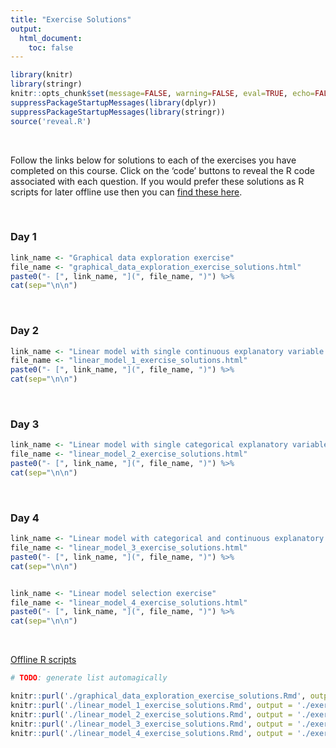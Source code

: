 ```yaml
---
title: "Exercise Solutions"
output: 
  html_document:
    toc: false
---
```


```r
library(knitr)
library(stringr)
knitr::opts_chunk$set(message=FALSE, warning=FALSE, eval=TRUE, echo=FALSE)
suppressPackageStartupMessages(library(dplyr))
suppressPackageStartupMessages(library(stringr))
source('reveal.R')
```

\  

Follow the links below for solutions to each of the exercises you have completed on this course. Click on the 'code' buttons to reveal the R code associated with each question. If you would prefer these solutions as R scripts for later offline use then you can [find these here](course_code.html).

\  

### Day 1

```r
link_name <- "Graphical data exploration exercise"
file_name <- "graphical_data_exploration_exercise_solutions.html"
paste0("- [", link_name, "](", file_name, ")") %>%
cat(sep="\n\n")
```

\  

### Day 2

```r
link_name <- "Linear model with single continuous explanatory variable exercise"
file_name <- "linear_model_1_exercise_solutions.html"
paste0("- [", link_name, "](", file_name, ")") %>%
cat(sep="\n\n")
```

\  

### Day 3

```r
link_name <- "Linear model with single categorical explanatory variable exercise"
file_name <- "linear_model_2_exercise_solutions.html"
paste0("- [", link_name, "](", file_name, ")") %>%
cat(sep="\n\n")
```

\  

### Day 4 

```r
link_name <- "Linear model with categorical and continuous explanatory variables exercise"
file_name <- "linear_model_3_exercise_solutions.html"
paste0("- [", link_name, "](", file_name, ")") %>%
cat(sep="\n\n")


link_name <- "Linear model selection exercise"
file_name <- "linear_model_4_exercise_solutions.html"
paste0("- [", link_name, "](", file_name, ")") %>%
cat(sep="\n\n")
```

\  

<!--
### Day 5

```r
link_name <- "Linear model selection exercise"
file_name <- "linear_model_4_exercise_solutions.html"
paste0("- [", link_name, "](", file_name, ")") %>%
cat(sep="\n\n")
```

\  
-->

[Offline R scripts](course_code.html)

```r
# TODO: generate list automagically

knitr::purl('./graphical_data_exploration_exercise_solutions.Rmd', output = './exercise_solutions/graphical_data_exploration_exercise_solutions.R', quiet = TRUE)
knitr::purl('./linear_model_1_exercise_solutions.Rmd', output = './exercise_solutions/linear_model_1_exercise_solutions.R', quiet = TRUE)
knitr::purl('./linear_model_2_exercise_solutions.Rmd', output = './exercise_solutions/linear_model_2_exercise_solutions.R', quiet = TRUE)
knitr::purl('./linear_model_3_exercise_solutions.Rmd', output = './exercise_solutions/linear_model_3_exercise_solutions.R', quiet = TRUE)
knitr::purl('./linear_model_4_exercise_solutions.Rmd', output = './exercise_solutions/linear_model_4_exercise_solutions.R', quiet = TRUE)
```




